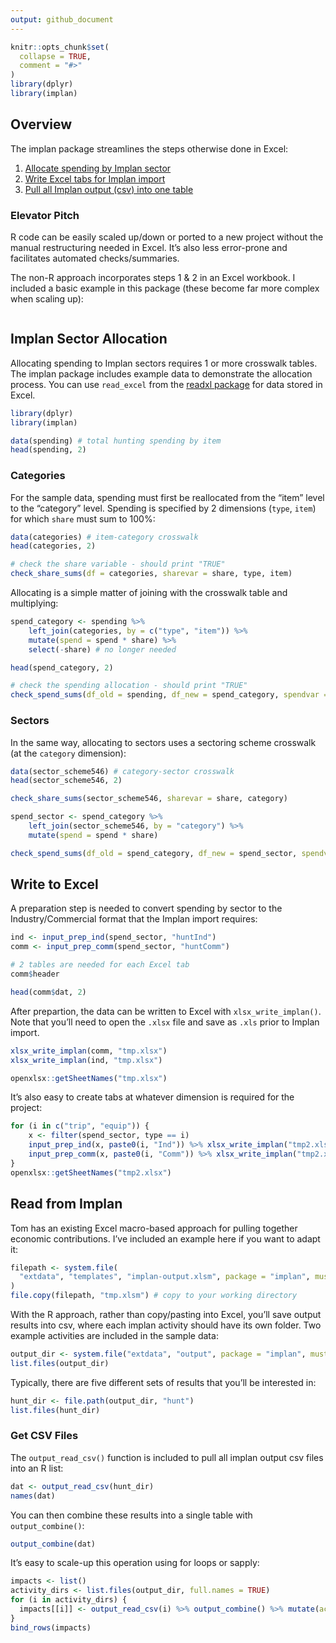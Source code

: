 ---
output: github_document
---
<!-- implan-transfer.md is generated from implan-transfer.Rmd. Please edit that file -->

```{r, include = FALSE}
knitr::opts_chunk$set(
  collapse = TRUE,
  comment = "#>"
)
library(dplyr)
library(implan)
```

## Overview

The implan package streamlines the steps otherwise done in Excel:

1. [Allocate spending by Implan sector](#implan-sector-allocation)
2. [Write Excel tabs for Implan import](#write-to-excel)
3. [Pull all Implan output (csv) into one table](#read-from-implan)

### Elevator Pitch

R code can be easily scaled up/down or ported to a new project without the manual restructuring needed in Excel. It's also less error-prone and facilitates automated checks/summaries.

The non-R approach incorporates steps 1 & 2 in an Excel workbook. I included a basic example in this package (these become far more complex when scaling up):

```{r}

```


## Implan Sector Allocation

Allocating spending to Implan sectors requires 1 or more crosswalk tables. The implan package includes example data to demonstrate the allocation process. You can use `read_excel` from the [readxl package](https://readxl.tidyverse.org/) for data stored in Excel.

```{r}
library(dplyr)
library(implan)

data(spending) # total hunting spending by item
head(spending, 2)
```

### Categories

For the sample data, spending must first be reallocated from the "item" level to the "category" level. Spending is specified by 2 dimensions (`type`, `item`) for which `share` must sum to 100%:

```{r}
data(categories) # item-category crosswalk
head(categories, 2)

# check the share variable - should print "TRUE"
check_share_sums(df = categories, sharevar = share, type, item)
```

Allocating is a simple matter of joining with the crosswalk table and multiplying:

```{r}
spend_category <- spending %>%
    left_join(categories, by = c("type", "item")) %>%
    mutate(spend = spend * share) %>%
    select(-share) # no longer needed

head(spend_category, 2)

# check the spending allocation - should print "TRUE"
check_spend_sums(df_old = spending, df_new = spend_category, spendvar = spend, type, item)
```

### Sectors

In the same way, allocating to sectors uses a sectoring scheme crosswalk (at the `category` dimension):

```{r}
data(sector_scheme546) # category-sector crosswalk
head(sector_scheme546, 2)

check_share_sums(sector_scheme546, sharevar = share, category)

spend_sector <- spend_category %>%
    left_join(sector_scheme546, by = "category") %>%
    mutate(spend = spend * share)

check_spend_sums(df_old = spend_category, df_new = spend_sector, spendvar = spend, category)
```

## Write to Excel

A preparation step is needed to convert spending by sector to the Industry/Commercial format that the Implan import requires:

```{r}
ind <- input_prep_ind(spend_sector, "huntInd")
comm <- input_prep_comm(spend_sector, "huntComm")

# 2 tables are needed for each Excel tab
comm$header

head(comm$dat, 2)
```

After prepartion, the data can be written to Excel with `xlsx_write_implan()`. Note that you'll need to open the `.xlsx` file and save as `.xls` prior to Implan import.

```{r}
xlsx_write_implan(comm, "tmp.xlsx")
xlsx_write_implan(ind, "tmp.xlsx")

openxlsx::getSheetNames("tmp.xlsx")
```

It's also easy to create tabs at whatever dimension is required for the project:

```{r}
for (i in c("trip", "equip")) {
    x <- filter(spend_sector, type == i)
    input_prep_ind(x, paste0(i, "Ind")) %>% xlsx_write_implan("tmp2.xlsx")
    input_prep_comm(x, paste0(i, "Comm")) %>% xlsx_write_implan("tmp2.xlsx")
}
openxlsx::getSheetNames("tmp2.xlsx")
```

## Read from Implan

Tom has an existing Excel macro-based approach for pulling together economic contributions. I've included an example here if you want to adapt it:

```{r}
filepath <- system.file(
  "extdata", "templates", "implan-output.xlsm", package = "implan", mustWork = TRUE
)
file.copy(filepath, "tmp.xlsm") # copy to your working directory
```

With the R approach, rather than copy/pasting into Excel, you'll save output results into csv, where each implan activity should have its own folder. Two example activities are included in the sample data:

```{r}
output_dir <- system.file("extdata", "output", package = "implan", mustWork = TRUE)
list.files(output_dir)
```

Typically, there are five different sets of results that you'll be interested in:

```{r}
hunt_dir <- file.path(output_dir, "hunt")
list.files(hunt_dir)
```

### Get CSV Files

The `output_read_csv()` function is included to pull all implan output csv files into an R list:

```{r}
dat <- output_read_csv(hunt_dir)
names(dat)
```

You can then combine these results into a single table with `output_combine()`:

```{r}
output_combine(dat)
```

It's easy to scale-up this operation using for loops or sapply:

```{r}
impacts <- list()
activity_dirs <- list.files(output_dir, full.names = TRUE)
for (i in activity_dirs) {
  impacts[[i]] <- output_read_csv(i) %>% output_combine() %>% mutate(activity = i)
}
bind_rows(impacts)
```

